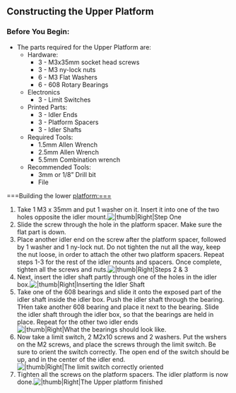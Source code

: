 {{MOST}}
{{MOST-RepRap}}
{{MOST BPDelta Nav}}

==Constructing the Upper Platform==                                 

===Before You Begin:===
	
*	The parts required for the Upper Platform are:
**	Hardware:
***	3 - M3x35mm socket head screws
***	3 - M3 ny-lock nuts
***	6 - M3 Flat Washers
***     6 - 608 Rotary Bearings
**	Electronics
***	3 - Limit Switches
**	Printed Parts:
***	3 - Idler Ends
***	3 - Platform Spacers
***     3 - Idler Shafts
**	Required Tools:
***     1.5mm Allen Wrench
***	2.5mm Allen Wrench
***	5.5mm Combination wrench
**	Recommended Tools:
***	3mm or 1/8” Drill bit
***     File

===Building the lower platform:===

#	Take 1 M3 x 35mm and put 1 washer on it. Insert it into one of the two holes opposite the idler mount.[[File:Platform_Spacer_Screw_1.JPG||thumb|Right|Step One]]{{clear}} 
#	Slide the screw through the hole in the platform spacer. Make sure the flat part is down.
#	Place another idler end on the screw after the platform spacer, followed by 1 washer and 1 ny-lock nut. Do not tighten the nut all the way, keep the nut loose, in order to attach the other two platform spacers. Repeat steps 1-3 for the rest of the idler mounts and spacers. Once complete, tighten all the screws and nuts.[[File:Platform_Spacer_Screw_2.JPG||thumb|Right|Steps 2 & 3]]{{clear}}
#	Next, insert the idler shaft partly through one of the holes in the idler box.[[File:Idler_Platform_Idler_Shaft.JPG||thumb|Right|Inserting the Idler Shaft]]
#	Take one of the 608 bearings and slide it onto the exposed part of the idler shaft inside the idler box. Push the idler shaft through the bearing. THen take another 608 bearing and place it next to the bearing. Slide the idler shaft through the idler box, so that the bearings are held in place. Repeat for the other two idler ends[[File:Idler_Platform_Idler_Bearings.JPG||thumb|Right|What the bearings should look like.]]{{clear}}
#       Now take a limit switch, 2 M2x10 screws and 2 washers. Put the wshers on the M2 screws, and place the screws through the limit switch. Be sure to orient the switch correctly. The open end of the switch should be up, and in the center of the idler end. [[File:Idler_Platform_Limit_Switch.JPG||thumb|Right|The limit switch correctly oriented]] {{clear}}
#       Tighten all the screws on the platform spacers. The idler platform is now done.[[File:Idler_Platform_Complete.JPG||thumb|Right|The Upper platform finished]]